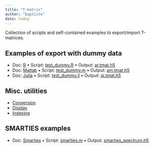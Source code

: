 ```yaml
---
title: "T-matrix"
author: "baptiste"
date: today
---
```


Collection of scripts and self-contained examples to export/import T-matrices.

## Examples of export with dummy data

- Doc: [R](R_export.html) • Script: [test_dummy.R](test_dummy.R) • Output: [ar.tmat.h5](ar.tmat.h5)
- Doc: [Matlab](matlab_export.html) • Script: [test_dummy.m](test_dummy.m) • Output: [am.tmat.h5](am.tmat.h5)
- Doc: [Julia](julia_export.html) • Script: [test_dummy.jl](test_dummy.jl) • Output: [aj.tmat.h5](aj.tmat.h5)

## Misc. utilities

- [Conversion](conversion.html)
- [Display](display.html)
- [Indexing](indexing.html)

## SMARTIES examples

- Doc: [Smarties](smarties.html) • Script: [smarties.m](smarties.m) • Output: [smarties_spectrum.h5](smarties_spectrum.h5)
